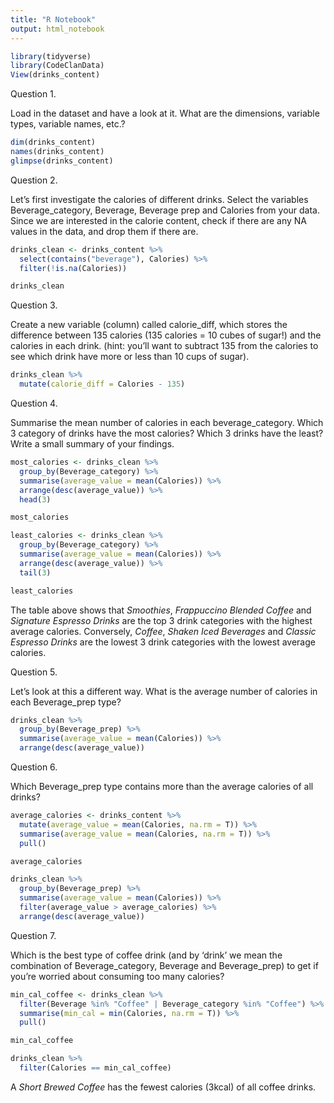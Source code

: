 ```yaml
---
title: "R Notebook"
output: html_notebook
---
```


```r
library(tidyverse)
library(CodeClanData)
View(drinks_content)
```

Question 1.

Load in the dataset and have a look at it. What are the dimensions, variable types, variable names, etc.?

```r
dim(drinks_content)
names(drinks_content)
glimpse(drinks_content)
```

Question 2.

Let’s first investigate the calories of different drinks. Select the variables Beverage_category, Beverage, Beverage prep and Calories from your data. Since we are interested in the calorie content, check if there are any NA values in the data, and drop them if there are.

```r
drinks_clean <- drinks_content %>%
  select(contains("beverage"), Calories) %>% 
  filter(!is.na(Calories))

drinks_clean
```

Question 3.

Create a new variable (column) called calorie_diff, which stores the difference between 135 calories (135 calories = 10 cubes of sugar!) and the calories in each drink. (hint: you’ll want to subtract 135 from the calories to see which drink have more or less than 10 cups of sugar).

```r
drinks_clean %>%
  mutate(calorie_diff = Calories - 135)

```

Question 4.

Summarise the mean number of calories in each beverage_category. Which 3 category of drinks have the most calories? Which 3 drinks have the least? Write a small summary of your findings.

```r
most_calories <- drinks_clean %>%
  group_by(Beverage_category) %>% 
  summarise(average_value = mean(Calories)) %>% 
  arrange(desc(average_value)) %>% 
  head(3)

most_calories

```
```r
least_calories <- drinks_clean %>%
  group_by(Beverage_category) %>% 
  summarise(average_value = mean(Calories)) %>% 
  arrange(desc(average_value)) %>% 
  tail(3)

least_calories
```


The table above shows that *Smoothies*, *Frappuccino Blended Coffee* and *Signature Espresso Drinks* are the top 3 drink categories with the highest average calories. Conversely, *Coffee*, *Shaken Iced Beverages* and *Classic Espresso Drinks* are the lowest 3 drink categories with the lowest average calories.

Question 5.

Let’s look at this a different way. What is the average number of calories in each Beverage_prep type?

```r
drinks_clean %>%
  group_by(Beverage_prep) %>% 
  summarise(average_value = mean(Calories)) %>% 
  arrange(desc(average_value))

```

Question 6.

Which Beverage_prep type contains more than the average calories of all drinks?

```r
average_calories <- drinks_content %>%
  mutate(average_value = mean(Calories, na.rm = T)) %>% 
  summarise(average_value = mean(Calories, na.rm = T)) %>% 
  pull()

average_calories

drinks_clean %>% 
  group_by(Beverage_prep) %>% 
  summarise(average_value = mean(Calories)) %>% 
  filter(average_value > average_calories) %>%
  arrange(desc(average_value))

```

Question 7.

Which is the best type of coffee drink (and by ‘drink’ we mean the combination of Beverage_category, Beverage and Beverage_prep) to get if you’re worried about consuming too many calories?

```r
min_cal_coffee <- drinks_clean %>% 
  filter(Beverage %in% "Coffee" | Beverage_category %in% "Coffee") %>% 
  summarise(min_cal = min(Calories, na.rm = T)) %>% 
  pull()

min_cal_coffee

drinks_clean %>%
  filter(Calories == min_cal_coffee)

```
A *Short Brewed Coffee* has the fewest calories (3kcal) of all coffee drinks.
